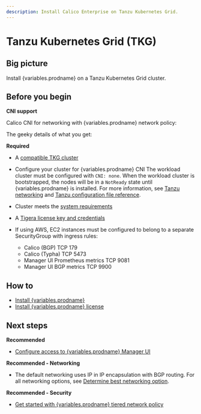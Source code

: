 ```yaml
---
description: Install Calico Enterprise on Tanzu Kubernetes Grid.
---
```



# Tanzu Kubernetes Grid (TKG)

## Big picture

Install {variables.prodname} on a Tanzu Kubernetes Grid cluster.

## Before you begin

**CNI support**

Calico CNI for networking with {variables.prodname} network policy:

The geeky details of what you get:

<GeekDetails
  prodname='{variables.prodname}'
  details='Policy:Calico,IPAM:Calico,CNI:Calico,Overlay:IPIP,Routing:BGP,Datastore:Kubernetes'
/>

**Required**

- A [compatible TKG cluster](../compatibility.mdx#tkg)
- Configure your cluster for {variables.prodname} CNI
  The workload cluster must be configured with `CNI: none`. When the workload cluster is bootstrapped, the nodes will be in a `NotReady` state until {variables.prodname} is installed. For more information, see [Tanzu networking](https://docs.vmware.com/en/VMware-Tanzu-Kubernetes-Grid/1.5/vmware-tanzu-kubernetes-grid-15/GUID-tanzu-k8s-clusters-networking.html) and [Tanzu configuration file reference](https://docs.vmware.com/en/VMware-Tanzu-Kubernetes-Grid/1.5/vmware-tanzu-kubernetes-grid-15/GUID-tanzu-config-reference.html).

- Cluster meets the [system requirements](requirements.mdx)
- A [Tigera license key and credentials](calico-enterprise.mdx)
- If using AWS, EC2 instances must be configured to belong to a separate SecurityGroup with ingress rules:
  - Calico (BGP) TCP 179
  - Calico (Typha) TCP 5473
  - Manager UI Prometheus metrics TCP 9081
  - Manager UI BGP metrics TCP 9900

## How to

- [Install {variables.prodname}](#install-calico-enterprise)
- [Install {variables.prodname} license](#install-calico-enterprise-license)

<InstallGeneric clusterType='standalone' />

## Next steps

**Recommended**

- [Configure access to {variables.prodname} Manager UI](../../operations/cnx/access-the-manager.mdx)

**Recommended - Networking**

- The default networking uses IP in IP encapsulation with BGP routing. For all networking options, see [Determine best networking option](../../networking/determine-best-networking.mdx).

**Recommended - Security**

- [Get started with {variables.prodname} tiered network policy](../../network-policy/policy-tiers/tiered-policy.mdx)
